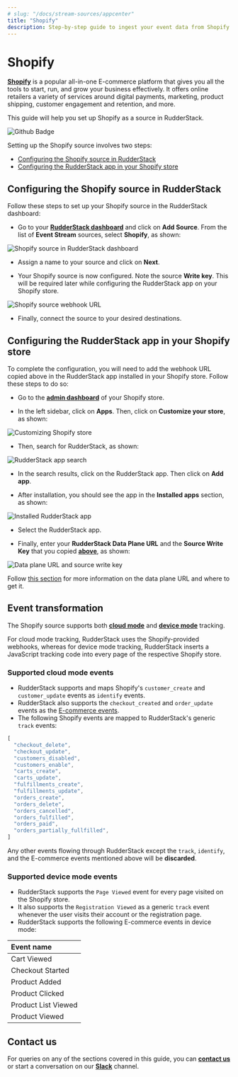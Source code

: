 ```yaml
---
# slug: "/docs/stream-sources/appcenter"
title: "Shopify"
description: Step-by-step guide to ingest your event data from Shopify into RudderStack.
---
```


# Shopify

[**Shopify**](https://www.shopify.in/) is a popular all-in-one E-commerce platform that gives you all the tools to start, run, and grow your business effectively. It offers online retailers a variety of services around digital payments, marketing, product shipping, customer engagement and retention, and more.

This guide will help you set up Shopify as a source in RudderStack.

<img src="https://img.shields.io/badge/stability-beta-blueviolet?style=for-the-badge&logo=github" alt="Github Badge" class="githubBadge" />

<div class="infoBlock">
  
  Setting up the Shopify source involves two steps:

<ul>
  <li><a href="#configuring-the-shopify-source-in-rudderstack">Configuring the Shopify source in RudderStack</a></li>
  <li><a href="#configuring-the-rudderstack-app-in-your-shopify-store">Configuring the RudderStack app in your Shopify store</a></li>
</ul>
</div>

## Configuring the Shopify source in RudderStack

Follow these steps to set up your Shopify source in the RudderStack dashboard:

- Go to your [**RudderStack dashboard**](https://app.rudderstack.com/) and click on **Add Source**. From the list of **Event Stream** sources, select **Shopify**, as shown:

<img src="../assets/event-stream-sources/shopify-1.png" alt="Shopify source in RudderStack dashboard" />

- Assign a name to your source and click on **Next**.

- Your Shopify source is now configured. Note the source **Write key**. This will be required later while configuring the RudderStack app on your Shopify store.

<img src="../assets/event-stream-sources/shopify-2.png" alt="Shopify source webhook URL" />

- Finally, connect the source to your desired destinations.

## Configuring the RudderStack app in your Shopify store

To complete the configuration, you will need to add the webhook URL copied above in the RudderStack app installed in your Shopify store. Follow these steps to do so:

- Go to the [**admin dashboard**](https://accounts.shopify.com/store-login) of your Shopify store.

- In the left sidebar, click on **Apps**. Then, click on **Customize your store**, as shown:

<img src="../assets/event-stream-sources/shopify-3.png" alt="Customizing Shopify store" />

- Then, search for RudderStack, as shown:

<img src="../assets/event-stream-sources/shopify-4.png" alt="RudderStack app search" />

- In the search results, click on the RudderStack app. Then click on **Add app**. 

- After installation, you should see the app in the **Installed apps** section, as shown:

<img src="../assets/event-stream-sources/shopify-5.png" alt="Installed RudderStack app" />

- Select the RudderStack app.

- Finally, enter your **RudderStack Data Plane URL** and the **Source Write Key** that you copied [**above**](#setting-up-the-shopify-source-in-rudderstack), as shown:

<img src="../assets/event-stream-sources/shopify-6.png" alt="Data plane URL and source write key" />

<div class="infoBlock">

Follow <a href="https://rudderstack.com/docs/get-started/installing-and-setting-up-rudderstack/#what-is-a-data-plane-url-where-do-i-get-it">this section</a> for more information on the data plane URL and where to get it.
</div>

## Event transformation

The Shopify source supports both [**cloud mode**](https://www.rudderstack.com/docs/connections/rudderstack-connection-modes/#cloud-mode) and [**device mode**](https://www.rudderstack.com/docs/connections/rudderstack-connection-modes/#device-mode) tracking.

<div class="infoBlock">

For cloud mode tracking, RudderStack uses the Shopify-provided webhooks, whereas for device mode tracking, RudderStack inserts a JavaScript tracking code into every page of the respective Shopify store.
</div>

### Supported cloud mode events

- RudderStack supports and maps Shopify's `customer_create` and `customer_update` events as `identify` events.
- RudderStack also supports the `checkout_created` and `order_update` events as the [E-commerce events](https://rudderstack.com/docs/rudderstack-api/api-specification/rudderstack-ecommerce-events-specification/).
- The following Shopify events are mapped to RudderStack's generic `track` events:

```javascript
[
  "checkout_delete",
  "checkout_update",
  "customers_disabled",
  "customers_enable",
  "carts_create",
  "carts_update",
  "fulfillments_create",
  "fulfillments_update",
  "orders_create",
  "orders_delete",
  "orders_cancelled",
  "orders_fulfilled",
  "orders_paid",
  "orders_partially_fullfilled",
]
```

<div class="warningBlock">

Any other events flowing through RudderStack except the <code class="inline-code">track</code>, <code class="inline-code">identify</code>, and the E-commerce events mentioned above will be <strong>discarded</strong>.
</div>

### Supported device mode events

- RudderStack supports the `Page Viewed` event for every page visited on the Shopify store.
- It also supports the `Registration Viewed` as a generic `track` event whenever the user visits their account or the registration page.
- RudderStack supports the following E-commerce events in device mode:

| Event name |
| :------------|
| Cart Viewed |
| Checkout Started |
| Product Added |
| Product Clicked |
| Product List Viewed |
| Product Viewed |

## Contact us

For queries on any of the sections covered in this guide, you can [**contact us**](mailto:%20docs@rudderstack.com) or start a conversation on our [**Slack**](https://rudderstack.com/join-rudderstack-slack-community) channel.
